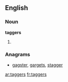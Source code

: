 ==English==

===Noun===
'''taggers'''

# {{plural of|[[tagger]]}}

===Anagrams===
* [[gagster#English|gagster]], [[gargets#English|gargets]], [[stagger#English|stagger]]

[[ar:taggers]]
[[fr:taggers]]